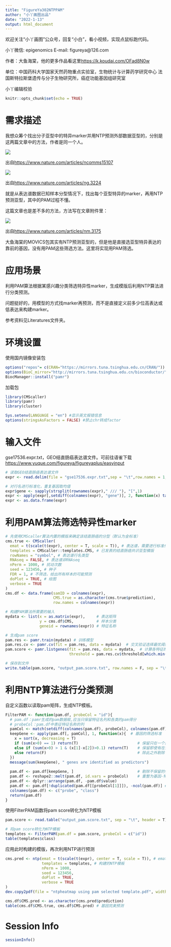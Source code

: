 ```yaml
---
title: "FigureYa302NTPPAM"
author: "小丫画图出品"
date: "2022-1-13"
output: html_document
---
```

欢迎关注“小丫画图”公众号，回复“小白”，看小视频，实现点鼠标跑代码。

小丫微信: epigenomics  E-mail: figureya@126.com

作者：大鱼海棠，他的更多作品看这里<https://k.koudai.com/OFad8N0w>

单位：中国药科大学国家天然药物重点实验室，生物统计与计算药学研究中心
      法国斯特拉斯堡遗传与分子生物研究所，癌症功能基因组研究室

小丫编辑校验

```r
knitr::opts_chunk$set(echo = TRUE)
```

# 需求描述

我想众筹个找出分子亚型中的特异marker并用NTP预测外部数据亚型的，分别是这两篇文章中的方法，作者是同一个人。

![](method1.png)

出自<https://www.nature.com/articles/ncomms15107>

![](method2.png)

出自<https://www.nature.com/articles/ng.3224>

就是从表达谱数据已知样本分型情况下，找出每个亚型特异的marker，再用NTP预测亚型，其中的PAM过程不懂。

这篇文章也是差不多的方法，方法写在文章附件里：

![](method3.png)

出自<https://www.nature.com/articles/nm.3175>

大鱼海棠的MOVICS包其实有NTP预测亚型的，但是他是直接选亚型特异表达的靠前的基因，没有用PAM这些筛选方法。这里将实现用PAM筛选。

# 应用场景

利用PAM算法根据某感兴趣分类筛选特异性marker，生成模版后利用NTP算法进行分类预测。

问题挺好的，用模型的方式找marker再预测，而不是直接定义前多少位高表达或低表达来构建marker。

参考资料见Literatures文件夹。

# 环境设置

使用国内镜像安装包

```r
options("repos"= c(CRAN="https://mirrors.tuna.tsinghua.edu.cn/CRAN/"))
options(BioC_mirror="http://mirrors.tuna.tsinghua.edu.cn/bioconductor/")
BiocManager::install("pamr")
```

加载包

```r
library(CMScaller)
library(pamr)
library(cluster)

Sys.setenv(LANGUAGE = "en") #显示英文报错信息
options(stringsAsFactors = FALSE) #禁止chr转成factor
```

# 输入文件

gse17536.expr.txt，GEO结直肠癌表达谱文件。可前往语雀下载<https://www.yuque.com/figureya/figureyaplus/easyinput>

```r
# 读取GEO结直肠癌表达谱文件
expr <- read.delim(file = "gse17536.expr.txt",sep = "\t",row.names = 1,check.names = F,stringsAsFactors = F,header = T)

# 对行名进行标准化，重复基因取均值
expr$gene <- sapply(strsplit(rownames(expr)," /// "), "[",1)
expr <- apply(expr[,setdiff(colnames(expr), "gene")], 2, function(x) tapply(x, INDEX=factor(expr$gene), FUN=mean, na.rm=TRUE))
expr <- as.data.frame(expr)
```

# 利用PAM算法筛选特异性marker

```r
# 先使用CMScaller算法内置的模版来确定该结直肠癌的分型（默认为金标准）
cms.true <- CMScaller(
  emat = t(scale(t(expr), center = T, scale = T)), # 表达谱，需要进行标准化
  templates = CMScaller::templates.CMS, # 已发表的结直肠癌共识亚型模版
  rowNames = "symbol", # 表达谱行名类型
  RNAseq = FALSE, # 表达谱非RNAseq
  nPerm = 1000, # 扰动次数
  seed = 123456, # 种子
  FDR = 1, # 不筛选，给出所有样本的可能预测
  doPlot = TRUE, # 绘图
  verbose = TRUE
)
cms.df <- data.frame(samID = colnames(expr),
                     CMS.true = as.character(cms.true$prediction),
                     row.names = colnames(expr))

# 构建PAM算法所需要的输入
mydata <- list(x = as.matrix(expr),     # 表达矩阵
               y = cms.df$CMS,          # 样本分类
               geneid = rownames(expr)) # 特征名称

# 生成pam score
pam.res <- pamr.train(mydata) # 训练模型
pam.res.cv <- pamr.cv(fit = pam.res, data = mydata)  # 交叉验证选择最优阈值
pam.score <- pamr.listgenes(fit = pam.res, data = mydata,  # 计算各特征的pam score
                            threshold = pam.res.cv$threshold[which.min(pam.res.cv$error)])

# 保存到文件
write.table(pam.score, "output_pam.score.txt", row.names = F, sep = "\t", quote = F)
```

# 利用NTP算法进行分类预测

自定义函数以读取pam矩阵，生成NTP模板。

```r
FilterPAM <- function(pam.df, probeCol = "id"){ 
  # pam.df：pamr生成的pam数据框,应当只保留特征名列和各类的pam得分
  # probeCol：pam.df中表征特征名称的列
  pamCol <- match(setdiff(colnames(pam.df), probeCol), colnames(pam.df)) 
  keepGene <- apply(pam.df[, pamCol], 1, function(x){  # 基因的筛选标准
    x = sort(x, decreasing = T)
    if (sum(x>0) == 1) return(T)                          # 保留只在一个类里pam得分为正的特征
    else if (sum(x>0) > 1 & (x[1]-x[2])>0.1) return(T)    # 保留即使有在多个类别里pam得分为正，但是最大值比第二大的值多超过0.1的特征
    else return(F)                                        # 除此之外剔除
  })
  message(sum(keepGene), " genes are identified as predictors")
  
  pam.df <- pam.df[keepGene, ]                            # 剔除不保留的特征
  pam.df <- reshape2::melt(pam.df, id.vars = probeCol)    # 重整为基因-特征-pam得分列表
  pam.df <- dplyr::arrange(pam.df, -pam.df$value)
  pam.df <- pam.df[!duplicated(pam.df[[probeCol[1]]]), -ncol(pam.df)] # 保留各基因pam得分最高的类别
  colnames(pam.df) <- c("probe", "class")
  return(pam.df)
}
```

使用FilterPAM函数将pam score转化为NTP模板

```r
pam.score <- read.table("output_pam.score.txt", sep = "\t", header = T) # 读取pam.score（不读取可能导致数据存在双引号，运行函数会报错）

# 将pam score转化为NTP模板
templates <- FilterPAM(pam.df = pam.score, probeCol = c("id"))
table(templates$class)
```

应用此时构建的模版，再次利用NTP进行预测

```r
cms.pred <- ntp(emat = t(scale(t(expr), center = T, scale = T)), # emat的行名，应当与模板的probe列为同一类型
                templates = templates, # 构建的NTP模板
                nPerm = 1000,
                seed = 123456,
                doPlot = TRUE,
                verbose = TRUE
)
dev.copy2pdf(file = "ntpheatmap using pam selected template.pdf", width = 5,height = 5)

cms.df$CMS.pred <- as.character(cms.pred$prediction)
table(cms.df$CMS.true, cms.df$CMS.pred) # 基因完美预测
```

# Session Info

```r
sessionInfo()
```